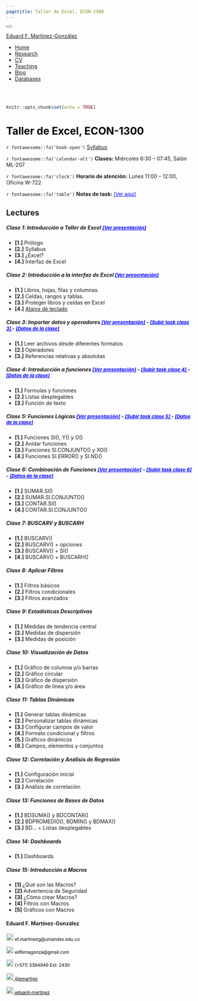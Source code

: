 ```yaml
---
pagetitle: Taller de Excel, ECON-1300
---
```


<!--- Inicio Emcabezado --->
<html>
<head>
<meta charset="utf-8" />
<meta name="generator" content="pandoc" />
<meta http-equiv="X-UA-Compatible" content="IE=EDGE" />
<title>Eduard F. Martínez-González</title>
<script src="site_libs/jquery-1.11.3/jquery.min.js"></script>
<meta name="viewport" content="width=device-width, initial-scale=1" />
<link href="site_libs/bootstrap-3.3.5/css/cerulean.min.css" rel="stylesheet" />
<script src="site_libs/bootstrap-3.3.5/js/bootstrap.min.js"></script>
<script src="site_libs/bootstrap-3.3.5/shim/html5shiv.min.js"></script>
<script src="site_libs/bootstrap-3.3.5/shim/respond.min.js"></script>
<script src="site_libs/navigation-1.1/tabsets.js"></script>
<script src="site_libs/accessible-code-block-0.0.1/empty-anchor.js"></script>
<link href="site_libs/font-awesome-5.1.0/css/all.css" rel="stylesheet" />
<link href="site_libs/font-awesome-5.1.0/css/v4-shims.css" rel="stylesheet" />
</head>
<body>
<div class="container-fluid main-container">
<div class="navbar navbar-inverse  navbar-fixed-top" role="navigation">
<div class="container">
<div class="navbar-header">
<button type="button" class="navbar-toggle collapsed" data-toggle="collapse" data-target="#navbar">
<span class="icon-bar"></span>
<span class="icon-bar"></span>
<span class="icon-bar"></span>
</button>

<a class="navbar-brand" href="https://eduard-martinez.github.io/index.html">Eduard F. Martínez-González</a>
</div> <div id="navbar" class="navbar-collapse collapse">
<ul class="nav navbar-nav"> </ul> <ul class="nav navbar-nav navbar-right">

<li><a href="https://eduard-martinez.github.io/index.html"><span class="fa fa-home"></span>Home</a></li>

<li><a href="https://eduard-martinez.github.io/research.html">Research</a></li>

<li><a href="https://eduard-martinez.github.io/cv/C_Eduard_F_Martinez_G.pdf">CV</a></li>

<li><a href="https://eduard-martinez.github.io/teaching.html">Teaching</a></li>

<li><a href="https://eduard-martinez.github.io/blog.html">Blog</a></li>

<li><a href="https://eduard-martinez.github.io/databases.html">Databases</a></li>

</div><!--/.nav-collapse -->
</div><!--/.container -->
</div><!--/.navbar -->
<div class="fluid-row" id="header">
<!--- Fin Emcabezado --->


<!--------------------------------- El codigo inicia aca --------------------------------->

<br> </br>

<!------------- Panel de la izquierda ------------->
<div class="col-sm-9">

```r
knitr::opts_chunk$set(echo = TRUE)
```

<!--- Tirulo --->
<h1 style="color:black;">Taller de Excel, ECON-1300 </h1>

`r fontawesome::fa('book-open')` [Syllabus](https://eduard-martinez.github.io/teaching/excel/2022-01/syllabus.pdf)

`r fontawesome::fa('calendar-alt')` **Clases:** Miércoles 6:30 – 07:45, Salón ML-207

`r fontawesome::fa('clock')` **Horario de atención:** Lunes 11:00 – 12:00, Oficina W-722

`r fontawesome::fa('table')` **Notas de task:** <a href="https://uniandes-my.sharepoint.com/:x:/g/personal/ef_martinezg_uniandes_edu_co/EaXmt_YplKxLqKSFM2L8WHwBhhzqLIBCug7bxeSF9wLrAQ?e=xZeLzy" style="color:blue;font-size:13px;"> [Ver aquí] </a> 

## Lectures

##### Clase 1: Introducción a Taller de Excel  <a href="https://lectures-excel.gitlab.io/202201/lecture-1" style="color:blue;font-size:13px;"> [Ver presentación] </a> 
* **[1.]** Prólogo
* **[2.]** Syllabus
* **[3.]** ¿Excel?
* **[4.]** Interfaz de Excel

##### Clase 2: Introducción a la interfaz de Excel <a href="https://lectures-excel.gitlab.io/202201/lecture-2" style="color:blue;font-size:13px;"> [Ver presentación] </a> 

* **[1.]** Libros, hojas, filas y columnas.
* **[2.]** Celdas, rangos y tablas.
* **[3.]** Proteger libros y celdas en Excel
* **[4.]** [Atajos de teclado](https://lectures-excel.gitlab.io/202201/shortcut)

##### Clase 3: Importar datos y operadores <a href="https://lectures-excel.gitlab.io/202201/lecture-3" style="color:blue;font-size:13px;"> [Ver presentación]</a> - <a href="https://uniandes-my.sharepoint.com/:f:/g/personal/ef_martinezg_uniandes_edu_co/Em7eTE-9ayVEkoXBq4bnDykBAaNiKjOazZbTqBcRyRzPEg?e=RDe2qh-task" style="color:blue;font-size:13px;"> [Subir task clase 3] </a> - <a href="https://uniandes-my.sharepoint.com/:f:/g/personal/ef_martinezg_uniandes_edu_co/Emd7VAlJ8bFGq0mApoFyeXABuaHj_l4dwqvh9sfUJ2qM5w?e=fOCQNv" style="color:blue;font-size:13px;"> [Datos de la clase] </a> 

* **[1.]** Leer archivos desde diferentes formatos
* **[2.]** Operadores
* **[3.]** Referencias relativas y absolutas

##### Clase 4: Introducción a funciones <a href="https://lectures-excel.gitlab.io/202201/lecture-4" style="color:blue;font-size:13px;"> [Ver presentación]</a> - <a href="https://uniandes-my.sharepoint.com/:f:/g/personal/ef_martinezg_uniandes_edu_co/EmUi-1qwOiZIn3CM8jmYoDABCWWgIfJZyPxbLVO-DH4ppw?e=jzYU85-task" style="color:blue;font-size:13px;"> [Subir task clase 4] </a> - <a href="https://uniandes-my.sharepoint.com/:f:/g/personal/ef_martinezg_uniandes_edu_co/EhDjDo6LVfVAjGSZrSY9oboB-QpluKAmelNTVYpYT6U-9w?e=Og1afn" style="color:blue;font-size:13px;"> [Datos de la clase] </a> 

* **[1.]** Formulas y funciones
* **[2.]** Listas desplegables
* **[3.]** Función de texto

##### Clase 5: Funciones Lógicas <a href="https://lectures-excel.gitlab.io/202201/lecture-5" style="color:blue;font-size:13px;"> [Ver presentación]</a> - <a href="https://uniandes-my.sharepoint.com/:f:/g/personal/ef_martinezg_uniandes_edu_co/EqKjcYcEBT1CnDThBh-5i7UB-_SQmM-JTWUMhIuRJYlhig?e=7Pbk0D-task" style="color:blue;font-size:13px;"> [Subir task clase 5] </a> - <a href="https://uniandes-my.sharepoint.com/:f:/g/personal/ef_martinezg_uniandes_edu_co/EhPHXWaAavJMhBwKMaA8hxEB234i-XWUkVRuCQzGH5KYlA?e=mjU1ER" style="color:blue;font-size:13px;"> [Datos de la clase] </a> 

* **[1.]** Funciones SI(), Y() y O()
* **[2.]** Anidar funciones
* **[3.]** Funciones SI.CONJUNTO() y XO()
* **[4.]** Funciones SI.ERROR() y SI.ND()

##### Clase 6: Combinación de Funciones <a href="https://lectures-excel.gitlab.io/202201/lecture-6" style="color:blue;font-size:13px;"> [Ver presentación]</a> - <a href="https://uniandes-my.sharepoint.com/:f:/g/personal/ef_martinezg_uniandes_edu_co/EqlIknjcUTFEm76Z3A2VFYsB-5ei1C17LNJt79OxBtF_Fw?e=f7EqCd" style="color:blue;font-size:13px;"> [Subir task clase 6] </a> - <a href="https://uniandes-my.sharepoint.com/:f:/g/personal/ef_martinezg_uniandes_edu_co/ElyUSzQh5TFMpPvQobSwGl4Bl9LNt0GUGGKm1pCKaE7mYQ?e=tqKd5x" style="color:blue;font-size:13px;"> [Datos de la clase] </a> 

* **[1.]** SUMAR.SI()
* **[2.]** SUMAR.SI.CONJUNTO()
* **[3.]** CONTAR.SI()
* **[4.]** CONTAR.SI.CONJUNTO()

##### Clase 7: BUSCARV y BUSCARH 

* **[1.]** BUSCARV()
* **[2.]** BUSCARV() + opciones
* **[3.]** BUSCARV() + SI()
* **[4.]** BUSCARV() + BUSCARH()

##### Clase 8: Aplicar Filtros 

* **[1.]** Filtros básicos
* **[2.]** Filtros condicionales
* **[3.]** Filtros avanzados

##### Clase 9: Estadísticas Descriptivas 

* **[1.]** Medidas de tendencia central
* **[2.]** Medidas de dispersión
* **[3.]** Medidas de posición

##### Clase 10: Visualización de Datos 

* **[1.]** Gráfico de columna y/o barras
* **[2.]** Gráfico circular
* **[3.]** Gráfico de dispersión
* **[4.]** Gráfico de línea y/o área

##### Clase 11: Tablas Dinámicas 

* **[1.]** Generar tablas dinámicas 
* **[2.]** Personalizar tablas dinámicas
* **[3.]** Configurar campos de valor
* **[4.]** Formato condicional y filtros
* **[5.]** Gráficos dinámicos
* **[6.]** Campos, elementos y conjuntos

##### Clase 12: Correlación y Análisis de Regresión 

* **[1.]** Configuración inicial
* **[2.]** Correlación
* **[3.]** Análisis de correlación

##### Clase 13: Funciones de Bases de Datos 

* **[1.]** BDSUMA() y BDCONTAR()
* **[2.]** BDPROMEDIO(), BDMIN()  y BDMAX()
* **[3.]** BD... + Listas desplegables

##### Clase 14: Dashboards 

* **[1.]** Dashboards

##### Clase 15: Introducción a Macros 

* **[1]** ¿Qué son las Macros?
* **[2]** Advertencia de Seguridad
* **[3]** ¿Cómo crear Macros?
* **[4]** Filtros con Macros
* **[5]** Gráficos con Macros


</div>

<!------------- Panel de la derecha ------------->
<div class="col-sm-3">

#### Eduard F. Martínez-González
 
<!-- Correo -->
<p style="color:black;font-size:12px;"><img alt="Qries" src="images/correo.png" width=20" height="20"> ef.martinezg@uniandes.edu.co </img></p>

<!-- Correo -->
<p style="color:black;font-size:12px;"><img alt="Qries" src="images/correo.png" width=20" height="20"> edfemagonza@gmail.com </img></p>

<!-- Tel -->
<p style="color:black;font-size:12px;"><img alt="Qries" src="images/tel.png" width=20" height="20"> (+571) 3394949 Ext: 2430</img></p>

<!-- Twitter -->
 <a href="https://twitter.com/emartigo" style="color:black;font-size:12px;"> <img alt="Qries" src="images/twitter.jpg" width=20" height="20">  @emartigo</a> 

<!-- GitHub -->
<a href="https://github.com/eduard-martinez" style="color:black;font-size:12px;"> <img alt="Qries" src="images/github.png" width=20" height="20">  eduard-martinez</a>

</div>
<!------------- Panel de la derecha ------------->





<!--------------------------------- El codigo finaliza aca --------------------------------->





</div>
<script>
// add bootstrap table styles to pandoc tables
function bootstrapStylePandocTables() {
$('tr.header').parent('thead').parent('table').addClass('table table-condensed');
}
$(document).ready(function () {
bootstrapStylePandocTables();
});
</script>
<!-- tabsets -->
<script>
$(document).ready(function () {
window.buildTabsets("TOC");
});
$(document).ready(function () {
$('.tabset-dropdown > .nav-tabs > li').click(function () {
$(this).parent().toggleClass('nav-tabs-open')
});
});
</script>
<!-- code folding -->
<!-- dynamically load mathjax for compatibility with self-contained -->
<script>
(function () {
var script = document.createElement("script");
script.type = "text/javascript";
script.src  = "http://example.com/MathJax.js";
document.getElementsByTagName("head")[0].appendChild(script);
})();
</script>
</body>
</html>
